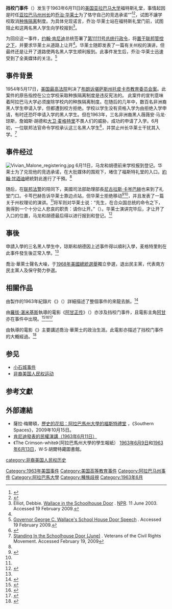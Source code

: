 {{noteTA
|G1  =USState
}}
{{Infobox civil conflict
| title = 挡校门事件
| partof = [[非裔美國人民權運動|非裔美國人民權運動]]
| image = [[File:Wallace_at_University_of_Alabama_edit2.jpg|border]]
| place = {{USA}}[[塔斯卡卢萨|阿拉巴马州塔斯卡卢萨]][[阿拉巴马大学|阿拉巴马大学]]
| date = 1963年6月11日
| caption = 为了阻止黑人学生入学，阿拉巴马州州长[[乔治·华莱士|乔治·华莱士]]站在{{tsl|en|Foster Auditorium|福斯特礼堂}}前与赶来的司法部副部长[[尼古拉斯·卡岑巴赫|尼古拉斯·卡岑巴赫]]对峙
| map_type = 
| map_caption = 
| map_size = 
| coordinates = 
| causes =
*[[布朗訴托皮卡教育局案|布朗訴托皮卡教育局案]]（1954年）
*{{tsl|en|Lucy v. Adams|露西诉亚当斯案}}（1955年）
*美利坚合众国诉华莱士案（1963年）
| status  = 
| result  =
*{{tsl|en|Vivian Malone Jones|薇薇安·马龙·琼斯|薇薇安·马龙}}及{{tsl|en|James Hood|詹姆斯·胡德}}成功进入[[阿拉巴马大学|阿拉巴马大学]]报道
*[[乔治·华莱士|乔治·华莱士]]迅速受到了全美的关注
*[[约翰·肯尼迪|约翰·肯尼迪]]于当日发表了{{tsl|en|Report to the American People on Civil Rights|公民权利讲话}}
| concessions =
| leadfigures1= 
'''学生'''
*{{tsl|en|Vivian Malone Jones|薇薇安·马龙·琼斯|薇薇安·马龙}}
*{{tsl|en|James Hood|詹姆斯·胡德}}
'''白宫'''
*总统[[约翰·肯尼迪|约翰·肯尼迪]]
*司法部副部长[[尼古拉斯·卡岑巴赫|尼古拉斯·卡岑巴赫]]
<!--*[[Henry_V._Graham|Henry V. Graham]], Guard General-->
| leadfigures2= 
阿拉巴马州州长[[乔治·华莱士|乔治·华莱士]]
}}
'''挡校门事件'''（{{lang-en|Stand in the Schoolhouse Door}}）发生于1963年6月11日的[[美国|美国]][[阿拉巴马大学|亚拉巴马大学]]福特斯礼堂，事情起因是时任[[亚拉巴马州|亚拉巴马州]][[州长|州长]]的[[乔治·华莱士|乔治·华莱士]]为了恪守自己的竞选承诺“{{tsl|en|George Wallace's 1963 Inaugural Address|乔治·华莱士1963年就职典礼|现在种族隔离，明天种族隔离，永远种族隔离}}”<ref>{{cite book |author1=Michael J. Klarman著 |author2=石雨晴译 |title=《平等之路：美国走向种族平等的曲折历程》 |date=2019-03-01 |publisher=中信出版社 |isbn=7508691989 |page=1 |edition=第一版 |url=https://www.amazon.cn/dp/B07Q8QGWNJ |accessdate=2021-01-27}}</ref><ref>{{cite web |title=马丁路德金演讲50周年 ━ 回顾南部种族隔离 |url=https://www.voachinese.com/a/mlk-south-segregation-20130823/1735465.html |website=[[美国之音|美国之音]] |accessdate=2020-01-27}}</ref>，试图不讓学校取消[[种族隔离|种族隔离]]制度。为具体兑现诺言，乔治·华莱士站在福特斯礼堂门前，试图阻止{{link-en|薇薇安·馬龍·瓊斯|Vivian Malone Jones}}和{{link-en|詹姆斯·胡德|James Hood}}这两名黑人学生向学校报到<ref name="npr">Elliot, Debbie. [http://www.npr.org/templates/story/story.php?storyId=1294680 Wallace in the Schoolhouse Door] {{Wayback|url=http://www.npr.org/templates/story/story.php?storyId=1294680 |date=20101106030730 }}. [[NPR|NPR]]. 11 June 2003. Accessed 19 February 2009.</ref>。

为回应这一事件，[[约翰·肯尼迪|约翰·肯尼迪]]总统签署了[[s:en:Executive_Order_11111|第11111号总统行政令]]，将{{tsl|en|Alabama National Guard|阿拉巴马州国民警卫队}}[[美國國民警衛隊|置于联邦管控之下]]，并要求华莱士从道路上让开<ref name="george-wallace"/>。华莱士随即发表了一篇有关州权的演讲，但最终还是让开了道路使两名黑人学生顺利报到。此事件发生后，乔治·华莱士迅速受到了全美媒体的关注。<ref name="adah">[http://www.archives.state.al.us/govs_list/schooldoor.html Governor George C. Wallace's School House Door Speech] {{Wayback|url=http://www.archives.state.al.us/govs_list/schooldoor.html |date=20020806081029 }}. Accessed 19 February 2009.</ref>

==事件背景==
{{see also|非裔美國人民權運動|布朗訴托皮卡教育局案}}
1954年5月17日，[[美国最高法院|美国最高法院]]判决了[[布朗诉托皮卡教育委员会案|布朗诉堪萨斯州托皮卡市教育委员会案]]。此案件的原告指控在公立学校采取种族隔离制度是违反宪法的。
此案件的宣判意味着阿拉巴马大学必须废除学校内的种族隔离制度。在随后的几年中，数百名非洲裔黑人学生申请入学，但都遭到校方拒绝。学校以学生没有资格入学为由拒绝入学申请，有时还恐吓申请入学的黑人学生。但在1963年，三名非洲裔黑人薇薇安·马龙·琼斯，詹姆斯·胡德和[[大卫·麦格特里|大卫·麦格特里]]不畏人们的威胁，成功的申请了入学。6月初，一位联邦法官命令学校承认这三名黑人学生<ref>{{cite web | title=Address on Civil Rights | date=1963-06-11 | url=http://millercenter.org/president/speeches/detail/3375 | publisher=[[Miller_Center_of_Public_Affairs|Miller Center of Public Affairs]] | accessdate=2013-02-07 | quote=This afternoon, following a series of threats and defiant statements, the presence of Alabama National Guardsmen was required on the University of Alabama to carry out the final and unequivocal order of the [[United_States_District_Court_for_the_Northern_District_of_Alabama|United States District Court of the Northern District of Alabama]]. | deadurl=yes | archiveurl=https://web.archive.org/web/20130117073355/http://millercenter.org/president/speeches/detail/3375 | archivedate=2013年1月17日 }}</ref>，并禁止州长华莱士干扰其入学。<ref name="crmvet">[http://www.crmvet.org/tim/timhis63.htm#1963tuscaloosa Standing In the Schoolhouse Door (June)] {{Wayback|url=http://www.crmvet.org/tim/timhis63.htm#1963tuscaloosa |date=20090615060449 }}. Veterans of the Civil Rights Movement. Accessed February 19, 2009</ref>

==事件经过==
[[File:Vivian_Malone_registering.jpg|thumb]]
<!--[[File:University_of_alabama.jpg|300px]]-->
6月11日，马龙和胡德前来学校报到登记。华莱士为了兑现他的竞选承诺，在大批媒体的围观下，堵住了福斯特礼堂的入口。[[約翰·甘迺迪|約翰·甘迺迪]]總統對此進行了干預。<ref name="crmvet" />

随后，在[[美國法警|联邦法警]]的陪同下，美國司法部助理部長[[尼古拉斯·卡岑巴赫|尼古拉斯·卡岑巴赫]]也来到了礼堂门口。卡芩巴赫告诉华莱士靠边点站，但华莱士拒绝移动<ref>{{cite web |url=http://www.theatlantic.com/national/archive/2012/05/nicholas-katzenbach-unsung-hero-of-americas-desegregation/256957/ |title=Nicholas Katzenbach, Unsung Hero of America's Desegregation |date=2012-05-09 |publisher=[[Theatlantic.com|Theatlantic.com]] |author=Andrew Cohen |access-date=2013-11-22 |archive-date=2020-12-04 |archive-url=https://web.archive.org/web/20201204044924/https://www.theatlantic.com/national/archive/2012/05/nicholas-katzenbach-unsung-hero-of-americas-desegregation/256957/ |dead-url=no }}</ref><ref name="npr" />，并且发表了一篇关于州权理论的演讲。<ref name="crmvet" />{{link-en|亨利·格雷厄姆|Henry V. Graham}}将军则对华莱士说：“先生，在合众国总统的命令之下，我得到一个十分让人悲哀的职责：请你让开。”（{{lang|en|Sir, it is my sad duty to ask you to step aside under the orders of the President of the United States.}}）。华莱士演讲完毕后，才让开了入口的位置，马龙和胡德最后得以进行报到和登记。<ref name="george-wallace">{{cite book
  | last = Lesher
  | first = Stephan 
  | title = George Wallace: American Populist
  | publisher = Da Capo Press
  | year = 1995
  | pages = 233
  | url = http://books.google.com/?id=uzJ7-p31HRwC&pg=PA233&lpg=PA233&dq=It+is+my+sad+duty+to+ask+you+to+step+aside+under+the+orders+of+the+President+of+the+United+States.%22
  | isbn = 0201407981}}</ref>

==事後==
申請入學的三名黑人學生中，琼斯和胡德因上述事件得以順利入學，麦格特里則在此事件發生後正常入學。<ref name="george-wallace"/>

喬治·華萊士聲名大噪，于[[1968年美國總統選舉|1968年美國總統選舉]]獨立參選，退出民主黨，代表南方民主黨人及保守勢力參選。

==相關作品==
由{{link-en|羅伯特·德魯|Robert Drew}}製作的1963年紀錄片《{{link-en|危機：總統承諾的背後|Crisis: Behind a Presidential Commitment|面对危机的总统}}》（{{lang|en|Crisis: Behind a Presidential Commitment}}）詳細描述了整個事件的來龍去脈。<ref name="NYT">{{Cite web | first=Fred | last=Kaplan | authorlink=Fred Kaplan | title=When the Kennedys Took on Wallace Over Integration | url=http://www.nytimes.com/2009/01/18/movies/homevideo/18kapl.html | work=[[The_New_York_Times|The New York Times]] | date=2009-01-16 | accessdate=2011-11-01 | archive-date=2019-05-21 | archive-url=https://web.archive.org/web/20190521182630/https://www.nytimes.com/2009/01/18/movies/homevideo/18kapl.html | dead-url=no }}</ref> 

由[[羅拔·湛米基斯|羅拔·湛米基斯]]執導的電影《[[阿甘正传|阿甘正传]]》（{{lang|en|Forrest Gump}}）亦涉及挡校门事件，且電影主角[[阿甘_(電影角色)|阿甘]]亦在事件中出現。<ref name="gump">{{cite journal |last=Byers |first=Thomas |year=1996 |title=History Re-Membered: Forrest Gump, Postfeminist Masculinity, and the Burial of the Counterculture |journal=Modern Fiction Studies |volume=42.2 |pages=419–44 |url=http://muse.jhu.edu/journals/modern_fiction_studies/v042/42.2byers.html |accessdate=2009-02-28 |archive-date=2019-09-13 |archive-url=https://web.archive.org/web/20190913060849/https://muse.jhu.edu/article/21073 |dead-url=no }}</ref><ref name="gump2">{{cite book | author = Paul Grainge | url = http://books.google.com/?id=W4CONLVHWGUC&pg=PA229&dq=forrest+gump+wallace#PPA229,M1 | title = Memory and Popular Film | publisher = Manchester University Press | page = 229| accessdate = 2009-02-28 | isbn = 978-0-7190-6375-6 | year = 2003}}</ref><ref>{{cite video |date=2001 | title=Behind the Magic of Forrest Gump: "George Wallace." in ''Forrest Gump'' special collector's edition | medium=DVD}}</ref>

由{{link-en|約翰·弗蘭肯海默|John Frankenheimer}}執導的電影《{{link-en|喬治·華萊士 (電影)|George Wallace (film)|喬治·華萊士}}》主要講述喬治·華萊士的政治生涯。此電影亦描述了挡校门事件的大概經過。<ref>{{imdb title|id= 0119189 |title=George Wallace}}</ref>

==参见==
* [[小石城事件|小石城事件]]
* [[非裔美国人民权运动|非裔美国人民权运动]]
<!--* [[Report_to_the_American_People_on_Civil_Rights|Report to the American People on Civil Rights]]
* [[School_integration_in_the_United_States|School integration in the United States]]
* [[Timeline_of_the_civil_rights_movement|Timeline of the civil rights movement]]-->

==参考文獻==
{{wikisource|Stand in the Schoolhouse Door Speech}}
{{Reflist|2}}

==外部連結==
{{Commons category|Stand in the Schoolhouse Door}}
* 薩拉·梅爾頓，[http://southernspaces.org/2009/sleight-history-university-alabamas-foster-auditorium 歷史的花招：阿拉巴馬州大學的福斯特禮堂] {{Wayback|url=http://southernspaces.org/2009/sleight-history-university-alabamas-foster-auditorium |date=20210121183042 }}，《Southern Spaces》，2009年10月15日。
* [https://web.archive.org/web/20090621065539/http://millercenter.org/scripps/archive/speeches/detail/3375 肯尼迪發表的民權演講（1963年6月11日）]
* 《The Crimson-white》（阿拉巴馬州大學的學生報紙） [http://purl.lib.ua.edu/38228 1963年6月9日]和[http://purl.lib.ua.edu/38229 1963年6月13日]，W·S·胡爾特藏圖書館。

{{Portal bar|美国|政治}}
{{coord|33|12|29.210|N|87|32|38.371|W|type:event|display=title}}

[[Category:1963年美国事件|Category:1963年美国事件]]
[[Category:美国高等教育事件|Category:美国高等教育事件]]
[[Category:阿拉巴马州事件|Category:阿拉巴马州事件]]
[[Category:阿拉巴馬大學|Category:阿拉巴馬大學]]
[[category:非裔美国人民权历史|category:非裔美国人民权历史]]
[[Category:種族歧視|Category:種族歧視]]
[[Category:1963年6月|Category:1963年6月]]
